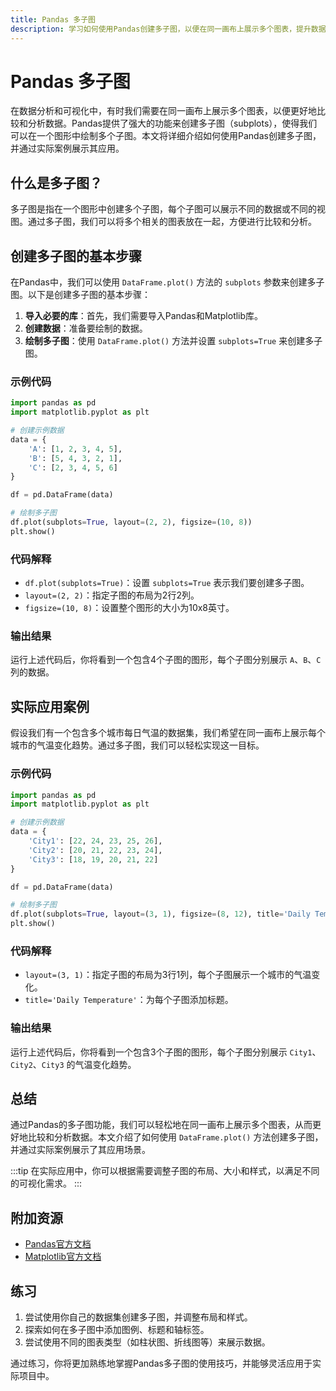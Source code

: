 ```yaml
---
title: Pandas 多子图
description: 学习如何使用Pandas创建多子图，以便在同一画布上展示多个图表，提升数据可视化的效果。
---
```


# Pandas 多子图

在数据分析和可视化中，有时我们需要在同一画布上展示多个图表，以便更好地比较和分析数据。Pandas提供了强大的功能来创建多子图（subplots），使得我们可以在一个图形中绘制多个子图。本文将详细介绍如何使用Pandas创建多子图，并通过实际案例展示其应用。

## 什么是多子图？

多子图是指在一个图形中创建多个子图，每个子图可以展示不同的数据或不同的视图。通过多子图，我们可以将多个相关的图表放在一起，方便进行比较和分析。

## 创建多子图的基本步骤

在Pandas中，我们可以使用 `DataFrame.plot()` 方法的 `subplots` 参数来创建多子图。以下是创建多子图的基本步骤：

1. **导入必要的库**：首先，我们需要导入Pandas和Matplotlib库。
2. **创建数据**：准备要绘制的数据。
3. **绘制多子图**：使用 `DataFrame.plot()` 方法并设置 `subplots=True` 来创建多子图。

### 示例代码

```python
import pandas as pd
import matplotlib.pyplot as plt

# 创建示例数据
data = {
    'A': [1, 2, 3, 4, 5],
    'B': [5, 4, 3, 2, 1],
    'C': [2, 3, 4, 5, 6]
}

df = pd.DataFrame(data)

# 绘制多子图
df.plot(subplots=True, layout=(2, 2), figsize=(10, 8))
plt.show()
```

### 代码解释

- `df.plot(subplots=True)`：设置 `subplots=True` 表示我们要创建多子图。
- `layout=(2, 2)`：指定子图的布局为2行2列。
- `figsize=(10, 8)`：设置整个图形的大小为10x8英寸。

### 输出结果

运行上述代码后，你将看到一个包含4个子图的图形，每个子图分别展示 `A`、`B`、`C` 列的数据。

## 实际应用案例

假设我们有一个包含多个城市每日气温的数据集，我们希望在同一画布上展示每个城市的气温变化趋势。通过多子图，我们可以轻松实现这一目标。

### 示例代码

```python
import pandas as pd
import matplotlib.pyplot as plt

# 创建示例数据
data = {
    'City1': [22, 24, 23, 25, 26],
    'City2': [20, 21, 22, 23, 24],
    'City3': [18, 19, 20, 21, 22]
}

df = pd.DataFrame(data)

# 绘制多子图
df.plot(subplots=True, layout=(3, 1), figsize=(8, 12), title='Daily Temperature')
plt.show()
```

### 代码解释

- `layout=(3, 1)`：指定子图的布局为3行1列，每个子图展示一个城市的气温变化。
- `title='Daily Temperature'`：为每个子图添加标题。

### 输出结果

运行上述代码后，你将看到一个包含3个子图的图形，每个子图分别展示 `City1`、`City2`、`City3` 的气温变化趋势。

## 总结

通过Pandas的多子图功能，我们可以轻松地在同一画布上展示多个图表，从而更好地比较和分析数据。本文介绍了如何使用 `DataFrame.plot()` 方法创建多子图，并通过实际案例展示了其应用场景。

:::tip
在实际应用中，你可以根据需要调整子图的布局、大小和样式，以满足不同的可视化需求。
:::

## 附加资源

- [Pandas官方文档](https://pandas.pydata.org/pandas-docs/stable/user_guide/visualization.html)
- [Matplotlib官方文档](https://matplotlib.org/stable/contents.html)

## 练习

1. 尝试使用你自己的数据集创建多子图，并调整布局和样式。
2. 探索如何在多子图中添加图例、标题和轴标签。
3. 尝试使用不同的图表类型（如柱状图、折线图等）来展示数据。

通过练习，你将更加熟练地掌握Pandas多子图的使用技巧，并能够灵活应用于实际项目中。